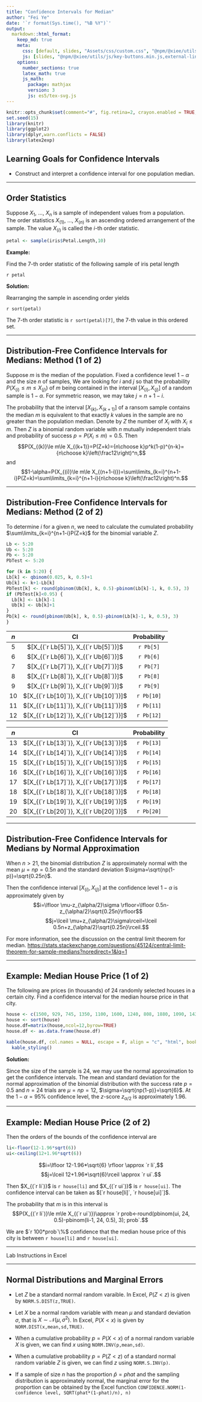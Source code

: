 ```yaml
---
title: "Confidence Intervals for Median"
author: "Fei Ye"
date: '`r format(Sys.time(), "%B %Y")`'
output:
  markdown::html_format:
    keep_md: true
    meta:
      css: [default, slides, "Assets/css/custom.css", "@npm/@xiee/utils/css/key-buttons.min.css,heading-anchor.min.css"]
      js: [slides, "@npm/@xiee/utils/js/key-buttons.min.js,external-link.min.js,heading-anchor.min.js", "Assets/js/lastupdated.js", "Assets/js/mathjax-font.js"]
    options:
      number_sections: true
      latex_math: true
      js_math:
        package: mathjax
        version: 3
        js: es5/tex-svg.js
---
```


```r
knitr::opts_chunk$set(comment="#", fig.retina=2, crayon.enabled = TRUE, dpi=600)
set.seed(15)
library(knitr)
library(ggplot2)
library(dplyr,warn.conflicts = FALSE)
library(latex2exp)
```

## Learning Goals for Confidence Intervals

- Construct and interpret a confidence interval for one population median.

---

## Order Statistics

Suppose $X_1$, $\dots$, $X_n$ is a sample of independent values from a population. The order statistics $X_{(1)}$, $\dots$, $X_{(n)}$ is an ascending ordered arrangement of the sample. The value $X_{(i)}$ is called the $i$-th order statistic.

```r
petal <- sample(iris$Petal.Length,10)
```

**Example:**

Find the $7$-th order statistic of the following sample of iris petal length

`r petal`

**Solution:**

Rearranging the sample in ascending order yields

`r sort(petal)`

The $7$-th order statistic is `r sort(petal)[7]`, the 7-th value in this ordered set.

---

## Distribution-Free Confidence Intervals for Medians: Method (1 of 2)

Suppose $m$ is the median of the population. Fixed a confidence level $1-\alpha$ and the size $n$ of samples, We are looking for $i$ and $j$ so that the probability $P(X_{(i)}\le m\le X_{(j)})$ of $m$ being contained in the interval $[X_{(i)}, X_{(j)}]$ of a random sample is $1-\alpha$. For symmetric reason, we may take $j=n+1-i$.

The probability that the interval $[X_{(k)}, X_{(k+1)}]$ of a ransom sample contains the median $m$ is equivalent to that exactly $k$ values in the sample are no greater than the population median. Denote by $Z$ the number of $X_i$ with $X_i\le m$. Then $Z$ is a binomial random variable  with $n$ mutually independent trials and probability of success $p=P(X_i\le m)=0.5$.
Then
$$P(X_{(k)}\le m\le X_{(k+1)}=P(Z=k)={n\choose k}p^k(1-p)^{n-k}={n\choose k}\left(\frac12\right)^n,$$
and
$$1-\alpha=P(X_{(i)}\le m\le X_{(n+1-i)})=\sum\limits_{k=i}^{n+1-i}P(Z=k)=\sum\limits_{k=i}^{n+1-i}{n\choose k}\left(\frac12\right)^n.$$

---

## Distribution-Free Confidence Intervals for Medians: Method (2 of 2)

To determine $i$ for a given $n$, we need to calculate the cumulated probability $\sum\limits_{k=i}^{n+1-i}P(Z=k)$ for the binomial variable $Z$.

```r
Lb <- 5:20
Ub <- 5:20
Pb <- 5:20
PbTest <- 5:20

for (k in 5:20) {
Lb[k] <- qbinom(0.025, k, 0.5)+1
Ub[k] <- k+1-Lb[k]
PbTest[k] <- round(pbinom(Ub[k], k, 0.5)-pbinom(Lb[k]-1, k, 0.5), 3)
if (PbTest[k]<0.95) {
  Lb[k] <- Lb[k]-1 
  Ub[k] <- Ub[k]+1
} 
Pb[k] <- round(pbinom(Ub[k], k, 0.5)-pbinom(Lb[k]-1, k, 0.5), 3) 
}
```

:::: {.row}
::: {.pull-left}
| $n$ | CI | Probability |
|:---:|:---:|:---:|
| 5 | $[X_{(`r Lb[5]`)}, X_{(`r Ub[5]`)}]$ | `r Pb[5]` |
| 6 | $[X_{(`r Lb[6]`)}, X_{(`r Ub[6]`)}]$ | `r Pb[6]` |
| 7 | $[X_{(`r Lb[7]`)}, X_{(`r Ub[7]`)}]$ | `r Pb[7]` |
| 8 | $[X_{(`r Lb[8]`)}, X_{(`r Ub[8]`)}]$ | `r Pb[8]` |
| 9 | $[X_{(`r Lb[9]`)}, X_{(`r Ub[9]`)}]$ | `r Pb[9]` |
| 10 | $[X_{(`r Lb[10]`)}, X_{(`r Ub[10]`)}]$ | `r Pb[10]` |
| 11 | $[X_{(`r Lb[11]`)}, X_{(`r Ub[11]`)}]$ | `r Pb[11]` |
| 12 | $[X_{(`r Lb[12]`)}, X_{(`r Ub[12]`)}]$ | `r Pb[12]` |
:::
::: {.pull-left}
| $n$ | CI | Probability |
|:---:|:---:|:---:|
| 13 | $[X_{(`r Lb[13]`)}, X_{(`r Ub[13]`)}]$ | `r Pb[13]` |
| 14 | $[X_{(`r Lb[14]`)}, X_{(`r Ub[14]`)}]$ | `r Pb[14]` |
| 15 | $[X_{(`r Lb[15]`)}, X_{(`r Ub[15]`)}]$ | `r Pb[15]` |
| 16 | $[X_{(`r Lb[16]`)}, X_{(`r Ub[16]`)}]$ | `r Pb[16]` |
| 17 | $[X_{(`r Lb[17]`)}, X_{(`r Ub[17]`)}]$ | `r Pb[17]` |
| 18 | $[X_{(`r Lb[18]`)}, X_{(`r Ub[18]`)}]$ | `r Pb[18]` |
| 19 | $[X_{(`r Lb[19]`)}, X_{(`r Ub[19]`)}]$ | `r Pb[19]` |
| 20 | $[X_{(`r Lb[20]`)}, X_{(`r Ub[20]`)}]$ | `r Pb[20]` |
:::
::::

---

## Distribution-Free Confidence Intervals for Medians by Normal Approximation

When $n>21$, the binomial distribution $Z$ is approximately normal with the mean $\mu=np=0.5n$ and the standard deviation $\sigma=\sqrt{np(1-p)}=\sqrt{0.25n}$.

Then the confidence interval $[X_{(i)}, X_{(j)}]$ at the confidence level $1-\alpha$ is approximately given by
$$i=\lfloor \mu-z_{\alpha/2}\sigma \rfloor=\lfloor 0.5n-z_{\alpha/2}\sqrt{0.25n}\rfloor$$
$$j=\lceil \mu+z_{\alpha/2}\sigma\rceil=\lceil 0.5n+z_{\alpha/2}\sqrt{0.25n}\rceil.$$

::: {.footmark}
For more information, see the discussion on the central limit theorem for median.
<https://stats.stackexchange.com/questions/45124/central-limit-theorem-for-sample-medians?noredirect=1&lq=1>
:::

---

## Example: Median House Price (1 of 2)

The following are prices (in thousands) of 24 randomly selected houses in a certain city. Find a confidence interval for the median hourse price in that city.

```r
house <- c(1500, 929, 745, 1350, 1100, 1600, 1240, 808, 1880, 1090, 1430, 5600, 3360, 988, 949, 899, 1150, 1500, 2000, 2450, 2480, 1140, 1190,1130)
house <- sort(house)
house.df=matrix(house,ncol=12,byrow=TRUE)
house.df <- as.data.frame(house.df)

kable(house.df, col.names = NULL, escape = F, align = "c", "html", booktabs = T) %>%
  kable_styling()
```

**Solution:**

Since the size of the sample is 24, we may use the normal approximation to get the confidence intervals. The mean and standard deviation for the normal approximation of the binomial distribution with the success rate $p=0.5$ and $n=24$ trials are $\mu=np=12$, $\sigma=\sqrt{np(1-p)}=\sqrt{6}$. At the $1-\alpha=95\%$ confidence level, the $z$-score $z_{\alpha/2}$ is approximately 1.96.

---

## Example: Median House Price (2 of 2)

Then the orders of the bounds of the confidence interval are

```r
li<-floor(12-1.96*sqrt(6))
ui<-ceiling(12+1.96*sqrt(6))
```

$$i=\lfloor 12-1.96*\sqrt{6} \rfloor \approx `r li`,$$
$$j=\lceil 12+1.96*\sqrt{6}\rceil \approx `r ui`.$$

Then $X_{(`r li`)}$ is `r house[li]` and $X_{(`r ui`)}$ is `r house[ui]`.
The confidence interval can be taken as $[`r house[li]`, `r house[ui]`]$. 

The probability that $m$ is in this interval is
$$P(X_{(`r li`)}\le m\le X_{(`r ui`)})\approx `r prob<-round(pbinom(ui, 24, 0.5)-pbinom(li-1, 24, 0.5), 3); prob`.$$

We are $`r 100*prob`\%$ confidence that the median house price of this city is between `r house[li]` and `r house[ui]`.

---

<!--# class="center middle"-->

::: {.part}
Lab Instructions in Excel
:::

---

## Normal Distributions and Marginal Errors

- Let $Z$ be a standard normal random varaible. In Excel, $P(Z<z)$ is given by `NORM.S.DIST(z,TRUE)`.

- Let $X$ be a normal random variable with mean $\mu$ and standard deviation $\sigma$, that is $X\sim \mathcal{N}(\mu, \sigma^2)$. In Excel, $P(X<x)$ is given by `NORM.DIST(x,mean,sd,TRUE)`.

- When a cumulative probability $p=P(X<x)$ of a normal random variable $X$ is given, we can find $x$ using `NORM.INV(p,mean,sd)`.

- When a cumulative probability $p=P(Z<z)$ of a standard normal random variable $Z$ is given, we can find $z$ using `NORM.S.INV(p)`.

- If a sample of size $n$ has the proportion $\hat{p}=phat$ and the sampling distribution is approximately normal, the marginal error for the proportion can be obtained by the Excel function
`CONFIDENCE.NORM(1-confidence level, SQRT(phat*(1-phat)/n), n)`
